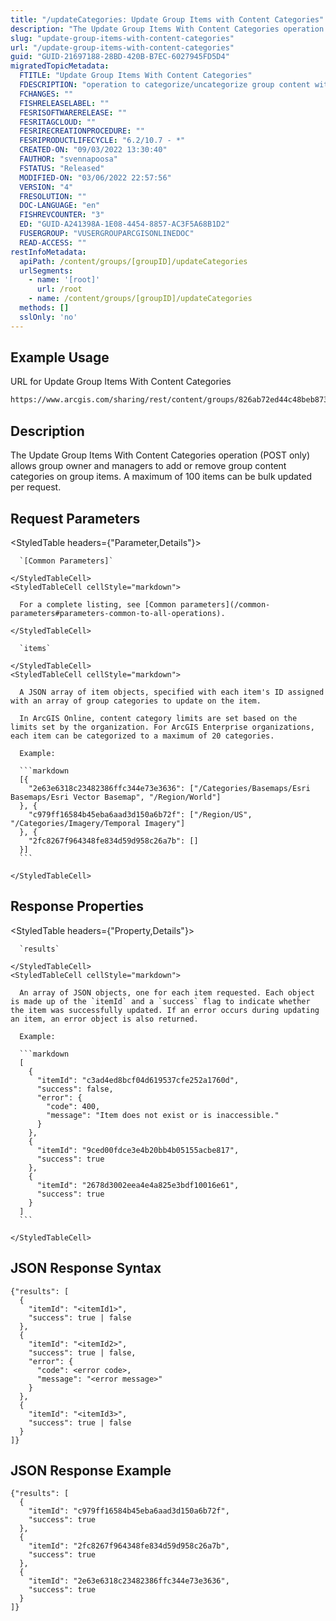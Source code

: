 ```yaml
---
title: "/updateCategories: Update Group Items with Content Categories"
description: "The Update Group Items With Content Categories operation (POST only) allows group owner and managers to add or remove group content categories on group items. A maximum of 100 items can be bulk updated per request."
slug: "update-group-items-with-content-categories"
url: "/update-group-items-with-content-categories"
guid: "GUID-21697188-28BD-420B-B7EC-6027945FD5D4"
migratedTopicMetadata:
  FTITLE: "Update Group Items With Content Categories"
  FDESCRIPTION: "operation to categorize/uncategorize group content with group content categories"
  FCHANGES: ""
  FISHRELEASELABEL: ""
  FESRISOFTWARERELEASE: ""
  FESRITAGCLOUD: ""
  FESRIRECREATIONPROCEDURE: ""
  FESRIPRODUCTLIFECYCLE: "6.2/10.7 - *"
  CREATED-ON: "09/03/2022 13:30:40"
  FAUTHOR: "svennapoosa"
  FSTATUS: "Released"
  MODIFIED-ON: "03/06/2022 22:57:56"
  VERSION: "4"
  FRESOLUTION: ""
  DOC-LANGUAGE: "en"
  FISHREVCOUNTER: "3"
  ED: "GUID-A241398A-1E08-4454-8857-AC3F5A68B1D2"
  FUSERGROUP: "VUSERGROUPARCGISONLINEDOC"
  READ-ACCESS: ""
restInfoMetadata:
  apiPath: /content/groups/[groupID]/updateCategories
  urlSegments:
    - name: '[root]'
      url: /root
    - name: /content/groups/[groupID]/updateCategories
  methods: []
  sslOnly: 'no'
---
```


## Example Usage

URL for Update Group Items With Content Categories

```markdown
https://www.arcgis.com/sharing/rest/content/groups/826ab72ed44c48beb8735c2634e0bfad/updateCategories
``` 

## Description

The Update Group Items With Content Categories operation (POST only) allows group owner and managers to add or remove group content categories on group items. A maximum of 100 items can be bulk updated per request.

## Request Parameters 

<StyledTable headers={"Parameter,Details"}>
  <StyledTableRow>
    <StyledTableCell cellStyle="markdown">

      `[Common Parameters]` 

    </StyledTableCell>
    <StyledTableCell cellStyle="markdown">

      For a complete listing, see [Common parameters](/common-parameters#parameters-common-to-all-operations).

    </StyledTableCell>
  </StyledTableRow>
  <StyledTableRow>
    <StyledTableCell cellStyle="markdown">

      `items` 

    </StyledTableCell>
    <StyledTableCell cellStyle="markdown">

      A JSON array of item objects, specified with each item's ID assigned with an array of group categories to update on the item.

      In ArcGIS Online, content category limits are set based on the limits set by the organization. For ArcGIS Enterprise organizations, each item can be categorized to a maximum of 20 categories.

      Example:

      ```markdown
      [{
        "2e63e6318c23482386ffc344e73e3636": ["/Categories/Basemaps/Esri Basemaps/Esri Vector Basemap", "/Region/World"]
      }, {
        "c979ff16584b45eba6aad3d150a6b72f": ["/Region/US", "/Categories/Imagery/Temporal Imagery"]
      }, {
        "2fc8267f964348fe834d59d958c26a7b": []
      }]
      ```

    </StyledTableCell>
  </StyledTableRow>
</StyledTable>

## Response Properties

<StyledTable headers={"Property,Details"}>
  <StyledTableRow>
    <StyledTableCell cellStyle="markdown">

      `results` 

    </StyledTableCell>
    <StyledTableCell cellStyle="markdown">

      An array of JSON objects, one for each item requested. Each object is made up of the `itemId` and a `success` flag to indicate whether the item was successfully updated. If an error occurs during updating an item, an error object is also returned.

      Example:

      ```markdown
      [
        {
          "itemId": "c3ad4ed8bcf04d619537cfe252a1760d",
          "success": false,
          "error": {
            "code": 400,
            "message": "Item does not exist or is inaccessible."
          }
        },
        {
          "itemId": "9ced00fdce3e4b20bb4b05155acbe817",
          "success": true
        },
        {
          "itemId": "2678d3002eea4e4a825e3bdf10016e61",
          "success": true
        }
      ]
      ```

    </StyledTableCell>
  </StyledTableRow>
</StyledTable>

## JSON Response Syntax

```other
{"results": [
  {
    "itemId": "<itemId1>",
    "success": true | false
  },
  {
    "itemId": "<itemId2>",
    "success": true | false,
    "error": {
      "code": <error code>,
      "message": "<error message>"
    }
  },
  {
    "itemId": "<itemId3>",
    "success": true | false
  }
]}
``` 

## JSON Response Example

```other
{"results": [
  {
    "itemId": "c979ff16584b45eba6aad3d150a6b72f",
    "success": true
  },
  {
    "itemId": "2fc8267f964348fe834d59d958c26a7b",
    "success": true
  },
  {
    "itemId": "2e63e6318c23482386ffc344e73e3636",
    "success": true
  }
]}
```

 
